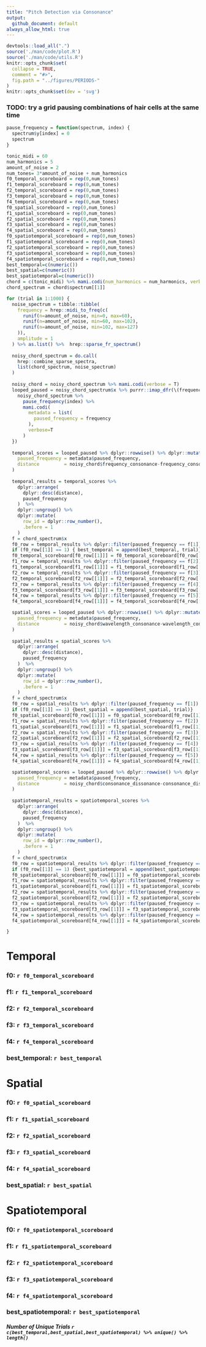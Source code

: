 ```yaml
---
title: "Pitch Detection via Consonance"
output:
  github_document: default
always_allow_html: true
---
```

```r
devtools::load_all(".")
source('./man/code/plot.R')
source('./man/code/utils.R')
knitr::opts_chunk$set(
  collapse = TRUE,
  comment = "#>",
  fig.path = "../figures/PERIODS-"
)
knitr::opts_chunk$set(dev = 'svg')
```

### TODO: try a grid pausing combinations of hair cells at the same time

```r
pause_frequency = function(spectrum, index) {
  spectrum$y[index] = 0
  spectrum
}
```

```r
tonic_midi = 60
num_harmonics = 5
amount_of_noise = 2
num_tones= 3*amount_of_noise + num_harmonics
f0_temporal_scoreboard = rep(0,num_tones)
f1_temporal_scoreboard = rep(0,num_tones)
f2_temporal_scoreboard = rep(0,num_tones)
f3_temporal_scoreboard = rep(0,num_tones)
f4_temporal_scoreboard = rep(0,num_tones)
f0_spatial_scoreboard = rep(0,num_tones)
f1_spatial_scoreboard = rep(0,num_tones)
f2_spatial_scoreboard = rep(0,num_tones)
f3_spatial_scoreboard = rep(0,num_tones)
f4_spatial_scoreboard = rep(0,num_tones)
f0_spatiotemporal_scoreboard = rep(0,num_tones)
f1_spatiotemporal_scoreboard = rep(0,num_tones)
f2_spatiotemporal_scoreboard = rep(0,num_tones)
f3_spatiotemporal_scoreboard = rep(0,num_tones)
f4_spatiotemporal_scoreboard = rep(0,num_tones)
best_temporal=c(numeric())
best_spatial=c(numeric())
best_spatiotemporal=c(numeric())
chord = c(tonic_midi) %>% mami.codi(num_harmonics = num_harmonics, verbose = T)
chord_spectrum = chord$spectrum[[1]]
```

```r
for (trial in 1:1000) {
  noise_spectrum = tibble::tibble(
    frequency = hrep::midi_to_freq(c(
      runif(n=amount_of_noise, min=0, max=60),
      runif(n=amount_of_noise, min=60, max=102),
      runif(n=amount_of_noise, min=102, max=127)
    )),
    amplitude = 1
  ) %>% as.list() %>%  hrep::sparse_fr_spectrum()
  
  noisy_chord_spectrum = do.call(
    hrep::combine_sparse_spectra,
    list(chord_spectrum, noise_spectrum)
  )
  
  noisy_chord = noisy_chord_spectrum %>% mami.codi(verbose = T)
  looped_paused = noisy_chord_spectrum$x %>% purrr::imap_dfr(\(frequency, index) {
    noisy_chord_spectrum %>%
      pause_frequency(index) %>%
      mami.codi(
        metadata = list(
          paused_frequency = frequency
        ),
        verbose=T
      )
  })
  
  temporal_scores = looped_paused %>% dplyr::rowwise() %>% dplyr::mutate(
    paused_frequency = metadata$paused_frequency,
    distance         = noisy_chord$frequency_consonance-frequency_consonance
  )
  
  temporal_results = temporal_scores %>%
    dplyr::arrange(
      dplyr::desc(distance),
      paused_frequency
    )  %>%
    dplyr::ungroup() %>% 
    dplyr::mutate(
      row_id = dplyr::row_number(),
      .before = 1
    ) 
  f = chord_spectrum$x
  f0_row = temporal_results %>% dplyr::filter(paused_frequency == f[1])
  if (f0_row[[1]] == 1) { best_temporal = append(best_temporal, trial)}
  f0_temporal_scoreboard[f0_row[[1]]] = f0_temporal_scoreboard[f0_row[[1]]] + 1
  f1_row = temporal_results %>% dplyr::filter(paused_frequency == f[2])
  f1_temporal_scoreboard[f1_row[[1]]] = f1_temporal_scoreboard[f1_row[[1]]] + 1
  f2_row = temporal_results %>% dplyr::filter(paused_frequency == f[3])
  f2_temporal_scoreboard[f2_row[[1]]] = f2_temporal_scoreboard[f2_row[[1]]] + 1
  f3_row = temporal_results %>% dplyr::filter(paused_frequency == f[4])
  f3_temporal_scoreboard[f3_row[[1]]] = f3_temporal_scoreboard[f3_row[[1]]] + 1
  f4_row = temporal_results %>% dplyr::filter(paused_frequency == f[5])
  f4_temporal_scoreboard[f4_row[[1]]] = f4_temporal_scoreboard[f4_row[[1]]] + 1

  spatial_scores = looped_paused %>% dplyr::rowwise() %>% dplyr::mutate(
    paused_frequency = metadata$paused_frequency,
    distance         = noisy_chord$wavelength_consonance-wavelength_consonance
  )
  
  spatial_results = spatial_scores %>%
    dplyr::arrange(
      dplyr::desc(distance),
      paused_frequency
    )  %>%
    dplyr::ungroup() %>% 
    dplyr::mutate(
      row_id = dplyr::row_number(),
      .before = 1
    ) 
  f = chord_spectrum$x
  f0_row = spatial_results %>% dplyr::filter(paused_frequency == f[1])
  if (f0_row[[1]] == 1) {best_spatial = append(best_spatial, trial)}
  f0_spatial_scoreboard[f0_row[[1]]] = f0_spatial_scoreboard[f0_row[[1]]] + 1
  f1_row = spatial_results %>% dplyr::filter(paused_frequency == f[2])
  f1_spatial_scoreboard[f1_row[[1]]] = f1_spatial_scoreboard[f1_row[[1]]] + 1
  f2_row = spatial_results %>% dplyr::filter(paused_frequency == f[3])
  f2_spatial_scoreboard[f2_row[[1]]] = f2_spatial_scoreboard[f2_row[[1]]] + 1
  f3_row = spatial_results %>% dplyr::filter(paused_frequency == f[4])
  f3_spatial_scoreboard[f3_row[[1]]] = f3_spatial_scoreboard[f3_row[[1]]] + 1
  f4_row = spatial_results %>% dplyr::filter(paused_frequency == f[5])
  f4_spatial_scoreboard[f4_row[[1]]] = f4_spatial_scoreboard[f4_row[[1]]] + 1

  spatiotemporal_scores = looped_paused %>% dplyr::rowwise() %>% dplyr::mutate(
    paused_frequency = metadata$paused_frequency,
    distance         = noisy_chord$consonance_dissonance-consonance_dissonance
  )
  
  spatiotemporal_results = spatiotemporal_scores %>%
    dplyr::arrange(
      dplyr::desc(distance),
      paused_frequency
    )  %>%
    dplyr::ungroup() %>% 
    dplyr::mutate(
      row_id = dplyr::row_number(),
      .before = 1
    ) 
  f = chord_spectrum$x
  f0_row = spatiotemporal_results %>% dplyr::filter(paused_frequency == f[1])
  if (f0_row[[1]] == 1) {best_spatiotemporal = append(best_spatiotemporal, trial)}
  f0_spatiotemporal_scoreboard[f0_row[[1]]] = f0_spatiotemporal_scoreboard[f0_row[[1]]] + 1
  f1_row = spatiotemporal_results %>% dplyr::filter(paused_frequency == f[2])
  f1_spatiotemporal_scoreboard[f1_row[[1]]] = f1_spatiotemporal_scoreboard[f1_row[[1]]] + 1
  f2_row = spatiotemporal_results %>% dplyr::filter(paused_frequency == f[3])
  f2_spatiotemporal_scoreboard[f2_row[[1]]] = f2_spatiotemporal_scoreboard[f2_row[[1]]] + 1
  f3_row = spatiotemporal_results %>% dplyr::filter(paused_frequency == f[4])
  f3_spatiotemporal_scoreboard[f3_row[[1]]] = f3_spatiotemporal_scoreboard[f3_row[[1]]] + 1
  f4_row = spatiotemporal_results %>% dplyr::filter(paused_frequency == f[5])
  f4_spatiotemporal_scoreboard[f4_row[[1]]] = f4_spatiotemporal_scoreboard[f4_row[[1]]] + 1

}
```
# Temporal
### f0: `r f0_temporal_scoreboard`
### f1: `r f1_temporal_scoreboard`
### f2: `r f2_temporal_scoreboard`
### f3: `r f3_temporal_scoreboard`
### f4: `r f4_temporal_scoreboard`
### best_temporal: `r best_temporal`

# Spatial
### f0: `r f0_spatial_scoreboard`
### f1: `r f1_spatial_scoreboard`
### f2: `r f2_spatial_scoreboard`
### f3: `r f3_spatial_scoreboard`
### f4: `r f4_spatial_scoreboard`
### best_spatial: `r best_spatial`

# Spatiotemporal
### f0: `r f0_spatiotemporal_scoreboard`
### f1: `r f1_spatiotemporal_scoreboard`
### f2: `r f2_spatiotemporal_scoreboard`
### f3: `r f3_spatiotemporal_scoreboard`
### f4: `r f4_spatiotemporal_scoreboard`
### best_spatiotemporal: `r best_spatiotemporal`

##### Number of Unique Trials `r c(best_temporal,best_spatial,best_spatiotemporal) %>% unique() %>% length()`
